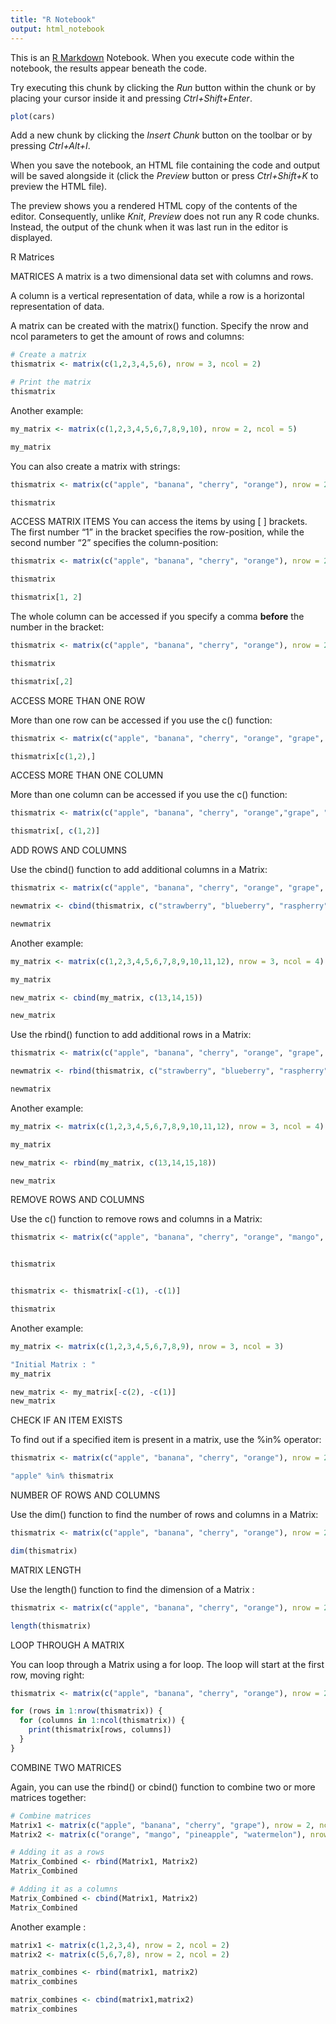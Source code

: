 ```yaml
---
title: "R Notebook"
output: html_notebook
---
```


This is an [R Markdown](http://rmarkdown.rstudio.com) Notebook. When you execute code within the notebook, the results appear beneath the code.

Try executing this chunk by clicking the *Run* button within the chunk or by placing your cursor inside it and pressing *Ctrl+Shift+Enter*.

```r
plot(cars)
```

Add a new chunk by clicking the *Insert Chunk* button on the toolbar or by pressing *Ctrl+Alt+I*.

When you save the notebook, an HTML file containing the code and output will be saved alongside it (click the *Preview* button or press *Ctrl+Shift+K* to preview the HTML file).

The preview shows you a rendered HTML copy of the contents of the editor. Consequently, unlike *Knit*, *Preview* does not run any R code chunks. Instead, the output of the chunk when it was last run in the editor is displayed.

R Matrices

MATRICES A matrix is a two dimensional data set with columns and rows.

A column is a vertical representation of data, while a row is a horizontal representation of data.

A matrix can be created with the matrix() function. Specify the nrow and ncol parameters to get the amount of rows and columns:

```r
# Create a matrix
thismatrix <- matrix(c(1,2,3,4,5,6), nrow = 3, ncol = 2)

# Print the matrix
thismatrix
```

Another example:

```r
my_matrix <- matrix(c(1,2,3,4,5,6,7,8,9,10), nrow = 2, ncol = 5)

my_matrix
```

You can also create a matrix with strings:

```r
thismatrix <- matrix(c("apple", "banana", "cherry", "orange"), nrow = 2, ncol = 2)

thismatrix
```

ACCESS MATRIX ITEMS You can access the items by using [ ] brackets. The first number "1" in the bracket specifies the row-position, while the second number "2" specifies the column-position:

```r
thismatrix <- matrix(c("apple", "banana", "cherry", "orange"), nrow = 2, ncol = 2)

thismatrix

thismatrix[1, 2]
```

The whole column can be accessed if you specify a comma **before** the number in the bracket:

```r
thismatrix <- matrix(c("apple", "banana", "cherry", "orange"), nrow = 2, ncol = 2)

thismatrix

thismatrix[,2]
```

ACCESS MORE THAN ONE ROW

More than one row can be accessed if you use the c() function:

```r
thismatrix <- matrix(c("apple", "banana", "cherry", "orange", "grape", "Pineapple", "pear", "melon","fig"), nrow = 3, ncol = 3)

thismatrix[c(1,2),]
```

ACCESS MORE THAN ONE COLUMN

More than one column can be accessed if you use the c() function:

```r
thismatrix <- matrix(c("apple", "banana", "cherry", "orange","grape", "pineapple", "pear", "melon", "fig"), nrow = 3, ncol = 3)

thismatrix[, c(1,2)]
```

ADD ROWS AND COLUMNS

Use the cbind() function to add additional columns in a Matrix:

```r
thismatrix <- matrix(c("apple", "banana", "cherry", "orange", "grape", "pineapple", "pear", "melon", "fig"), nrow = 3, ncol = 3)

newmatrix <- cbind(thismatrix, c("strawberry", "blueberry", "raspherry"))

newmatrix 
```

Another example:

```r
my_matrix <- matrix(c(1,2,3,4,5,6,7,8,9,10,11,12), nrow = 3, ncol = 4)

my_matrix

new_matrix <- cbind(my_matrix, c(13,14,15))

new_matrix 
```

Use the rbind() function to add additional rows in a Matrix:

```r
thismatrix <- matrix(c("apple", "banana", "cherry", "orange", "grape", "pineapple", "pear", "melon", "fig"), nrow = 3, ncol = 3)

newmatrix <- rbind(thismatrix, c("strawberry", "blueberry", "raspherry"))

newmatrix 
```

Another example:

```r
my_matrix <- matrix(c(1,2,3,4,5,6,7,8,9,10,11,12), nrow = 3, ncol = 4)

my_matrix

new_matrix <- rbind(my_matrix, c(13,14,15,18))

new_matrix 
```

REMOVE ROWS AND COLUMNS

Use the c() function to remove rows and columns in a Matrix:

```r
thismatrix <- matrix(c("apple", "banana", "cherry", "orange", "mango", "pineapple"), nrow = 3, ncol = 2)


thismatrix


thismatrix <- thismatrix[-c(1), -c(1)]

thismatrix
```

Another example:

```r
my_matrix <- matrix(c(1,2,3,4,5,6,7,8,9), nrow = 3, ncol = 3)

"Initial Matrix : "
my_matrix

new_matrix <- my_matrix[-c(2), -c(1)]
new_matrix
```

CHECK IF AN ITEM EXISTS

To find out if a specified item is present in a matrix, use the %in% operator:

```r
thismatrix <- matrix(c("apple", "banana", "cherry", "orange"), nrow = 2, ncol = 2)

"apple" %in% thismatrix
```

NUMBER OF ROWS AND COLUMNS

Use the dim() function to find the number of rows and columns in a Matrix:

```r
thismatrix <- matrix(c("apple", "banana", "cherry", "orange"), nrow = 2, ncol = 2)

dim(thismatrix)
```

MATRIX LENGTH

Use the length() function to find the dimension of a Matrix :

```r
thismatrix <- matrix(c("apple", "banana", "cherry", "orange"), nrow = 2, ncol = 2)

length(thismatrix)
```

LOOP THROUGH A MATRIX

You can loop through a Matrix using a for loop. The loop will start at the first row, moving right:

```r
thismatrix <- matrix(c("apple", "banana", "cherry", "orange"), nrow = 2, ncol = 2)

for (rows in 1:nrow(thismatrix)) {
  for (columns in 1:ncol(thismatrix)) {
    print(thismatrix[rows, columns])
  }
}
```

COMBINE TWO MATRICES

Again, you can use the rbind() or cbind() function to combine two or more matrices together:

```r
# Combine matrices
Matrix1 <- matrix(c("apple", "banana", "cherry", "grape"), nrow = 2, ncol = 2)
Matrix2 <- matrix(c("orange", "mango", "pineapple", "watermelon"), nrow = 2, ncol = 2)

# Adding it as a rows
Matrix_Combined <- rbind(Matrix1, Matrix2)
Matrix_Combined

# Adding it as a columns
Matrix_Combined <- cbind(Matrix1, Matrix2)
Matrix_Combined
```

Another example :

```r
matrix1 <- matrix(c(1,2,3,4), nrow = 2, ncol = 2)
matrix2 <- matrix(c(5,6,7,8), nrow = 2, ncol = 2) 

matrix_combines <- rbind(matrix1, matrix2) 
matrix_combines

matrix_combines <- cbind(matrix1,matrix2)
matrix_combines


```
